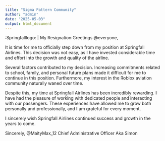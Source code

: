 ```yaml
---
title: "Sigma Pattern Community"
author: "admin"
date: "2025-05-03"
output: html_document
---
```


:Springfalllogo: | My Resignation
Greetings @everyone, 

It is time for me to officially step down from my position at Springfall Airlines. This decision was not easy, as I have invested considerable time and effort into the growth and quality of the airline.

Several factors contributed to my decision. Increasing commitments related to school, family, and personal future plans made it difficult for me to continue in this position. Furthermore, my interest in the Roblox aviation community naturally waned over time.

Despite this, my time at Springfall Airlines has been incredibly rewarding. I have had the pleasure of working with dedicated people and interacting with our passengers. These experiences have allowed me to grow both personally and professionally, and I am grateful for every moment.

I sincerely wish Springfall Airlines continued success and growth in the years to come.

Sincerely,
@MaityMax_12 
Chief Administrative Officer 
Aka Simon
